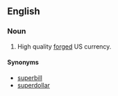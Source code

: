 ==English==

===Noun===
{{en-noun}}

# High quality [[forge]]d US currency.

====Synonyms====
*[[superbill]]
*[[superdollar]]